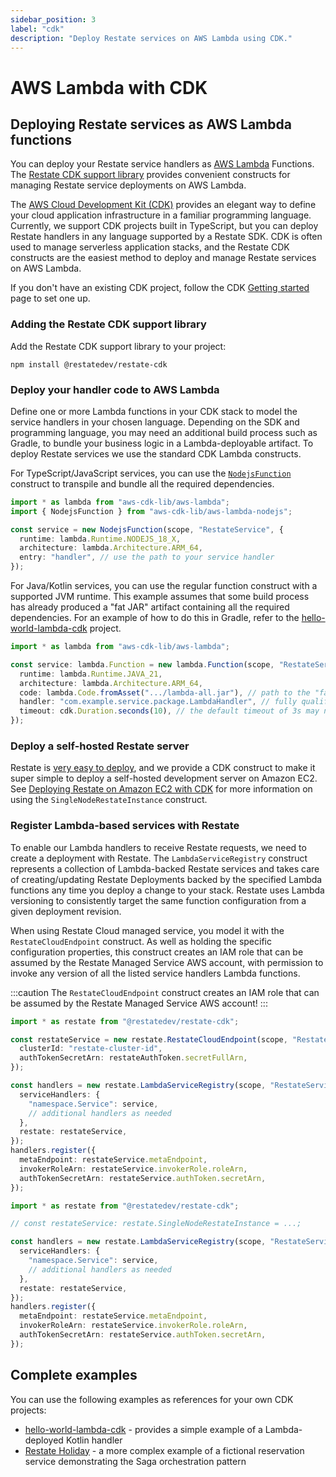 ```yaml
---
sidebar_position: 3
label: "cdk"
description: "Deploy Restate services on AWS Lambda using CDK."
---
```



# AWS Lambda with CDK

## Deploying Restate services as AWS Lambda functions

You can deploy your Restate service handlers as [AWS Lambda](https://aws.amazon.com/lambda/) Functions.
The [Restate CDK support library](https://www.npmjs.com/package/@restatedev/restate-cdk) provides convenient constructs
for managing Restate service deployments on AWS Lambda.

The [AWS Cloud Development Kit (CDK)](https://aws.amazon.com/cdk/) provides an elegant way to define your cloud
application infrastructure in a familiar programming language. Currently, we support CDK projects built in TypeScript,
but you can deploy Restate handlers in any language supported by a Restate SDK. CDK is often used to manage serverless
application stacks, and the Restate CDK constructs are the easiest method to deploy and manage Restate services on AWS
Lambda.

If you don't have an existing CDK project, follow the CDK [Getting started](https://docs.aws.amazon.com/cdk/v2/guide/hello_world.html)
page to set one up.

### Adding the Restate CDK support library

Add the Restate CDK support library to your project:

```shell
npm install @restatedev/restate-cdk
```

### Deploy your handler code to AWS Lambda

Define one or more Lambda functions in your CDK stack to model the service handlers in your chosen language. Depending
on the SDK and programming language, you may need an additional build process such as Gradle, to bundle your business
logic in a Lambda-deployable artifact. To deploy Restate services we use the standard CDK Lambda constructs.

<Tabs groupId="sdk" queryString>
<TabItem value="typescript" label="TypeScript" default>

For TypeScript/JavaScript services, you can use the [`NodejsFunction`](https://docs.aws.amazon.com/cdk/api/v2/docs/aws-cdk-lib.aws_lambda_nodejs-readme.html)
construct to transpile and bundle all the required dependencies.

```typescript
import * as lambda from "aws-cdk-lib/aws-lambda";
import { NodejsFunction } from "aws-cdk-lib/aws-lambda-nodejs";

const service = new NodejsFunction(scope, "RestateService", {
  runtime: lambda.Runtime.NODEJS_18_X,
  architecture: lambda.Architecture.ARM_64,
  entry: "handler", // use the path to your service handler
});
```

</TabItem>
<TabItem value="jvm" label="Java" default>

For Java/Kotlin services, you can use the regular function construct with a supported JVM runtime. This example assumes
that some build process has already produced a "fat JAR" artifact containing all the required dependencies. For an
example of how to do this in Gradle, refer to the [hello-world-lambda-cdk](https://github.com/restatedev/examples/blob/main/kotlin/hello-world-lambda-cdk/lambda/build.gradle.kts)
project.

```typescript
import * as lambda from "aws-cdk-lib/aws-lambda";

const service: lambda.Function = new lambda.Function(scope, "RestateService", {
  runtime: lambda.Runtime.JAVA_21,
  architecture: lambda.Architecture.ARM_64,
  code: lambda.Code.fromAsset(".../lambda-all.jar"), // path to the "fat JAR" artifact
  handler: "com.example.service.package.LambdaHandler", // fully qualified handler class name
  timeout: cdk.Duration.seconds(10), // the default timeout of 3s may not be enough for initialization!
});
```

</TabItem>
</Tabs>

### Deploy a self-hosted Restate server 

Restate is [very easy to deploy](/restate/deployment), and we provide a CDK construct to make it super simple to deploy
a self-hosted development server on Amazon EC2.
See [Deploying Restate on Amazon EC2 with CDK](/restate/deployment#amazon-ec2-with-cdk) for more information on using
the `SingleNodeRestateInstance` construct.

### Register Lambda-based services with Restate

To enable our Lambda handlers to receive Restate requests, we need to create a deployment with Restate.
The `LambdaServiceRegistry` construct represents a collection of Lambda-backed Restate services and takes
care of creating/updating Restate Deployments backed by the specified Lambda functions any time you deploy a change
to your stack. Restate uses Lambda versioning to consistently target the same function configuration from a given
deployment revision.

<Tabs>
<TabItem value="cloud" label="Restate Cloud" default>

When using Restate Cloud managed service, you model it with the `RestateCloudEndpoint` construct. As well as holding
the specific configuration properties, this construct creates an IAM role that can be assumed by the Restate Managed
Service AWS account, with permission to invoke any version of all the listed service handlers Lambda functions.

:::caution
The `RestateCloudEndpoint` construct creates an IAM role that can be assumed by the Restate Managed Service AWS account!
:::

```typescript
import * as restate from "@restatedev/restate-cdk";

const restateService = new restate.RestateCloudEndpoint(scope, "RestateCloud", {
  clusterId: "restate-cluster-id",
  authTokenSecretArn: restateAuthToken.secretFullArn,
});

const handlers = new restate.LambdaServiceRegistry(scope, "RestateServiceRegistry", {
  serviceHandlers: {
    "namespace.Service": service,
    // additional handlers as needed
  },
  restate: restateService,
});
handlers.register({
  metaEndpoint: restateService.metaEndpoint,
  invokerRoleArn: restateService.invokerRole.roleArn,
  authTokenSecretArn: restateService.authToken.secretArn,
});
```
</TabItem>
<TabItem value="self-hosted" label="Self-hosted" default>

```typescript
import * as restate from "@restatedev/restate-cdk";

// const restateService: restate.SingleNodeRestateInstance = ...;

const handlers = new restate.LambdaServiceRegistry(scope, "RestateServiceRegistry", {
  serviceHandlers: {
    "namespace.Service": service,
    // additional handlers as needed
  },
  restate: restateService,
});
handlers.register({
  metaEndpoint: restateService.metaEndpoint,
  invokerRoleArn: restateService.invokerRole.roleArn,
  authTokenSecretArn: restateService.authToken.secretArn,
});
```
</TabItem>
</Tabs>

## Complete examples

You can use the following examples as references for your own CDK projects:

- [hello-world-lambda-cdk](https://github.com/restatedev/examples/tree/main/kotlin/hello-world-lambda-cdk) - provides a
  simple example of a Lambda-deployed Kotlin handler
- [Restate Holiday](https://github.com/restatedev/restate-holiday) - a more complex example of a fictional reservation
  service demonstrating the Saga orchestration pattern
